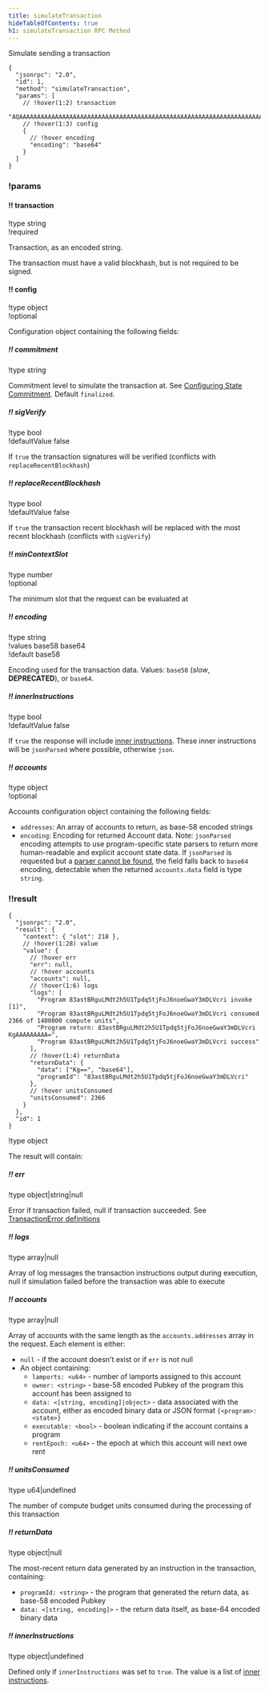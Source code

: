 ```yaml
---
title: simulateTransaction
hideTableOfContents: true
h1: simulateTransaction RPC Method
---
```


Simulate sending a transaction

<HTTPMethod>

```jsonc !!request
{
  "jsonrpc": "2.0",
  "id": 1,
  "method": "simulateTransaction",
  "params": [
    // !hover(1:2) transaction
    "AQAAAAAAAAAAAAAAAAAAAAAAAAAAAAAAAAAAAAAAAAAAAAAAAAAAAAAAAAAAAAAAAAAAAAAAAAAAAAAAAAAAAAABAAEDArczbMia1tLmq7zz4DinMNN0pJ1JtLdqIJPUw3YrGCzYAMHBsgN27lcgB6H2WQvFgyZuJYHa46puOQo9yQ8CVQbd9uHXZaGT2cvhRs7reawctIXtX1s3kTqM9YV+/wCp20C7Wj2aiuk5TReAXo+VTVg8QTHjs0UjNMMKCvpzZ+ABAgEBARU=",
    // !hover(1:3) config
    {
      // !hover encoding
      "encoding": "base64"
    }
  ]
}
```

### !params

#### !! transaction

!type string  
!required

Transaction, as an encoded string.

<Callout type="info">
  The transaction must have a valid blockhash, but is not required to be signed.
</Callout>

#### !! config

!type object  
!optional

Configuration object containing the following fields:

##### !! commitment

!type string

Commitment level to simulate the transaction at. See
[Configuring State Commitment](/docs/rpc/index.mdx#configuring-state-commitment).
Default `finalized`.

##### !! sigVerify

!type bool  
!defaultValue false

If `true` the transaction signatures will be verified (conflicts with
`replaceRecentBlockhash`)

##### !! replaceRecentBlockhash

!type bool  
!defaultValue false

If `true` the transaction recent blockhash will be replaced with the most recent
blockhash (conflicts with `sigVerify`)

##### !! minContextSlot

!type number  
!optional

The minimum slot that the request can be evaluated at

##### !! encoding

!type string  
!values base58 base64  
!default base58

Encoding used for the transaction data. Values: `base58` (_slow_,
**DEPRECATED**), or `base64`.

##### !! innerInstructions

!type bool  
!defaultValue false

If `true` the response will include
[inner instructions](/docs/rpc/json-structures#inner-instructions). These inner
instructions will be `jsonParsed` where possible, otherwise `json`.

##### !! accounts

!type object  
!optional

Accounts configuration object containing the following fields:

- `addresses`: An array of accounts to return, as base-58 encoded strings
- `encoding`: Encoding for returned Account data. Note: `jsonParsed` encoding
  attempts to use program-specific state parsers to return more human-readable
  and explicit account state data. If `jsonParsed` is requested but a
  [parser cannot be found](https://github.com/solana-labs/solana/blob/cfd0a00ae2ba85a6d76757df8b4fa38ed242d185/account-decoder/src/parse_account_data.rs#L98-L100),
  the field falls back to `base64` encoding, detectable when the returned
  `accounts.data` field is type `string`.

### !!result

```jsonc !response
{
  "jsonrpc": "2.0",
  "result": {
    "context": { "slot": 218 },
    // !hover(1:28) value
    "value": {
      // !hover err
      "err": null,
      // !hover accounts
      "accounts": null,
      // !hover(1:6) logs
      "logs": [
        "Program 83astBRguLMdt2h5U1Tpdq5tjFoJ6noeGwaY3mDLVcri invoke [1]",
        "Program 83astBRguLMdt2h5U1Tpdq5tjFoJ6noeGwaY3mDLVcri consumed 2366 of 1400000 compute units",
        "Program return: 83astBRguLMdt2h5U1Tpdq5tjFoJ6noeGwaY3mDLVcri KgAAAAAAAAA=",
        "Program 83astBRguLMdt2h5U1Tpdq5tjFoJ6noeGwaY3mDLVcri success"
      ],
      // !hover(1:4) returnData
      "returnData": {
        "data": ["Kg==", "base64"],
        "programId": "83astBRguLMdt2h5U1Tpdq5tjFoJ6noeGwaY3mDLVcri"
      },
      // !hover unitsConsumed
      "unitsConsumed": 2366
    }
  },
  "id": 1
}
```

!type object

The result will contain:

##### !! err

!type object|string|null

Error if transaction failed, null if transaction succeeded. See
[TransactionError definitions](https://github.com/solana-labs/solana/blob/c0c60386544ec9a9ec7119229f37386d9f070523/sdk/src/transaction/error.rs#L13)

##### !! logs

!type array|null

Array of log messages the transaction instructions output during execution, null
if simulation failed before the transaction was able to execute

##### !! accounts

!type array|null

Array of accounts with the same length as the `accounts.addresses` array in the
request. Each element is either:

- `null` - if the account doesn't exist or if `err` is not null
- An object containing:
  - `lamports: <u64>` - number of lamports assigned to this account
  - `owner: <string>` - base-58 encoded Pubkey of the program this account has
    been assigned to
  - `data: <[string, encoding]|object>` - data associated with the account,
    either as encoded binary data or JSON format `{<program>: <state>}`
  - `executable: <bool>` - boolean indicating if the account contains a program
  - `rentEpoch: <u64>` - the epoch at which this account will next owe rent

##### !! unitsConsumed

!type u64|undefined

The number of compute budget units consumed during the processing of this
transaction

##### !! returnData

!type object|null

The most-recent return data generated by an instruction in the transaction,
containing:

- `programId: <string>` - the program that generated the return data, as base-58
  encoded Pubkey
- `data: <[string, encoding]>` - the return data itself, as base-64 encoded
  binary data

##### !! innerInstructions

!type object|undefined

Defined only if `innerInstructions` was set to `true`. The value is a list of
[inner instructions](/docs/rpc/json-structures#inner-instructions).

</HTTPMethod>
